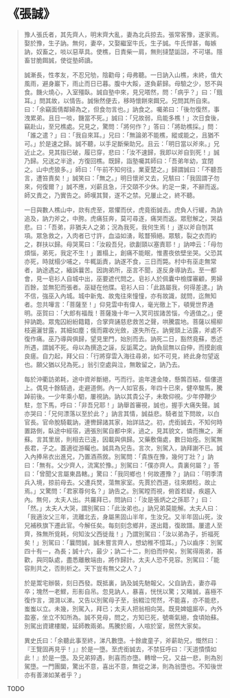 # 《張誠》

> 豫人張氏者，其先齊人，明末齊大亂，妻為北兵掠去。張常客豫，遂家焉。娶於豫，生子訥。無何，妻卒，又娶繼室牛氏，生子誠。牛氏悍甚，每嫉訥，奴畜之，啖以惡草具。使樵，日責柴一肩，無則撻楚詬詛，不可堪。隱畜甘脆餌誠，使從塾師讀。
>
> 誠漸長，性孝友，不忍兄劬，陰勸母；母弗聽。一日訥入山樵，未終，值大風雨，避身巖下，雨止而日已暮。腹中大餒，遂負薪歸。母驗之少，怒不與食。饑火燒心，入室殭臥。誠自塾中來，見兄嗒然，問：「病乎？」曰：「餓耳。」問其故，以情告。誠愀然便去，移時懷餅來餌兄。兄問其所自來。曰：「余竊面倩鄰婦為之，但食勿言也。」訥食之。囑弟曰：「後勿復然，事洩累弟。且日一啖，饑當不死。」誠曰：「兄故弱，烏能多樵！」次日食後，竊赴山，至兄樵處。兄見之，驚問：「將何作？」答曰：「將助樵採。」問：「誰之遣？」曰：「我自來耳。」兄曰：「無論弟不能樵，縱或能之，且猶不可。」於是速之歸。誠不聽，以手足斷柴助兄。且云：「明日當以斧來。」兄近止之。見其指已破，履已穿，悲曰：「汝不速歸，我即以斧自剄死！」誠乃歸。兄送之半途，方復回樵。既歸，詣塾囑其師曰：「吾弟年幼，宜閉之。山中虎狼多。」師曰：「午前不知何往，業夏楚之。」歸謂誠曰：「不聽吾言，遭笞責矣！」誠笑曰：「無之。」明日懷斧又去，兄駭曰：「我固謂子勿來，何復爾？」誠不應，刈薪且急，汗交頤不少休。約足一束，不辭而返。師又責之，乃實告之。師嘆其賢，遂不之禁。兄屢止之，終不聽。
>
> 一日與數人樵山中，欻有虎至，眾懼而伏，虎竟銜誠去。虎負人行緩，為訥追及，訥力斧之，中胯。虎痛狂奔，莫可尋逐，痛哭而返。眾慰解之，哭益悲。曰：「吾弟，非猶夫人之弟；況為我死，我何生焉！」遂以斧自刎其項。眾急救之，入肉者已寸許，血溢如湧，眩瞀殞絕。眾駭，裂之衣而約之，群扶以歸。母哭罵曰：「汝殺吾兒，欲劙頸以塞責耶！」訥呻云：「母勿煩惱，弟死，我定不生！」置榻上，創痛不能眠，惟晝夜依壁坐哭。父恐其亦死，時就榻少哺之，牛輒詬責，訥遂不食，三日而斃。村中有巫走無常者，訥途遇之，緬訴曩苦。因詢弟所，巫言不聞，遂反身導訥去。至一都會，見一皂衫人自城中出，巫要遮代問之。皂衫人於佩囊中檢牒審顧，男婦百餘，並無犯而張者。巫疑在他牒。皂衫人曰：「此路屬我，何得差逮。」訥不信，強巫入內城。城中新鬼、故鬼往來憧憧，亦有故識，就問，迄無知者。忽共嘩言：「菩薩至！」仰見雲中有偉人，毫光徹上下，頓覺世界通明。巫賀曰：「大郎有福哉！菩薩幾十年一入冥司拔諸苦惱，今適值之。」便捽訥跪。眾鬼囚紛紛籍籍，合掌齊誦慈悲救苦之聲，哄騰震地。菩薩以楊柳枝遍灑甘露，其細如塵；俄而霧收光斂，遂失所在。訥覺頸上沾露，斧處不復作痛。巫乃導與俱歸，望見里門，始別而去。訥死二日，豁然竟蘇，悉述所遇，謂誠不死。母以為撰造之誣，反詬罵之。訥負屈無以自伸，而摸創痕良瘥。自力起，拜父曰：「行將穿雲入海往尋弟，如不可見，終此身勿望返也。願父猶以兒為死。」翁引空處與泣，無敢留之，訥乃去。
>
> 每於沖衢訪弟耗，途中資斧斷絕，丐而行。逾年達金陵，懸鶉百結，傴僂道上。偶見十餘騎過，走避道側。內一人如官長，年四十已來，健卒駿馬，騰踔前後。一少年乘小駟，屢視訥。訥以其貴公子，未敢仰視。少年停鞭少駐，忽下馬，呼曰：「非吾兄耶！」訥舉首審視，誠也，握手大痛失聲。誠亦哭曰：「兄何漂落以至於此？」訥言其情，誠益悲。騎者並下問故，以白官長。官命脫騎載訥，連轡歸諸其家，始詳詰之。初，虎銜誠去，不知何時置路側，臥途中經宿，適張別駕自都中來，過之，見其貌文，憐而撫之，漸蘇。言其里居，則相去已遠，因載與俱歸。又藥敷傷處，數日始痊。別駕無長君，子之。蓋適從游矚也。誠具為兄告。言次，別駕入，訥拜謝不已。誠入內捧帛衣出進兄，乃置酒燕敘。別駕問：「貴族在豫，幾何丁壯？」訥曰：「無有。父少齊人，流寓於豫。」別駕曰：「僕亦齊人。貴裏何屬？」答曰：「曾聞父言屬東昌轄。」驚曰：「我同鄉也！何故遷豫？」訥曰：「明季清兵入境，掠前母去。父遭兵燹，蕩無家室。先賈於西道，往來頗稔，故止焉。」又驚問：「君家尊何名？」訥告之。別駕瞠而視，俯首若疑，疾趨入內。無何，太夫人出。共羅拜已，問訥曰：「汝是張炳之之孫耶？」曰：「然。」太夫人大哭，謂別駕曰：「此汝弟也。」訥兄弟莫能解。太夫人曰：「我適汝父三年，流離北去，身屬黑固山半年，生汝兄。又半年固山死，汝兄補秩旗下遷此官。今解任矣。每刻刻念鄉井，遂出籍，復故譜。屢遣人至齊，殊無所覓耗，何知汝父西徙哉！」乃謂別駕曰：「汝以弟為子，折福死矣！」別駕曰：「曩問誠，誠未嘗言齊人，想幼稚不憶耳。」乃以齒序：別駕四十有一，為長；誠十六，最少；訥二十二，則伯而仲矣，別駕得兩弟，甚歡，與同臥處，盡悉離散端由，將作歸計。太夫人恐不見容。別駕曰：「能容則共之，否則析之。天下豈有無父之人？」
>
> 於是鬻宅辦裝，刻日西發。既抵裏，訥及誠先馳報父。父自訥去，妻亦尋卒；塊然一老鰥，形影自吊。忽見訥人，暴喜，恍恍以驚；又睹誠，喜極不復作言，潸潸以涕。又告以別駕母子至，翁輟泣愕然，不能喜，亦不能悲，蚩蚩以立。未幾，別駕入，拜已；太夫人把翁相向哭。既見婢媼廝卒，內外盈塞，坐立不知所為。誠不見母，問之，方知已死，號嘶氣絕，食頃始蘇。別駕出資建樓閣，延師教兩弟。馬騰於廄，人喧於室，居然大家矣。
>
> 異史氏曰：「余聽此事至終，涕凡數墮。十餘歲童子，斧薪助兄，慨然曰：『王覽固再見乎！」』於是一墮。至虎銜誠去，不禁狂呼曰：『天道憒憒如此！』於是一墮。及兄弟猝遇，則喜而亦墮。轉增一兄，又益一悲，則為別駕墮。一門團圞，驚出不意，喜出不意，無從之涕，則為翁墮也。不知後世亦有善涕如某者乎？」

TODO
